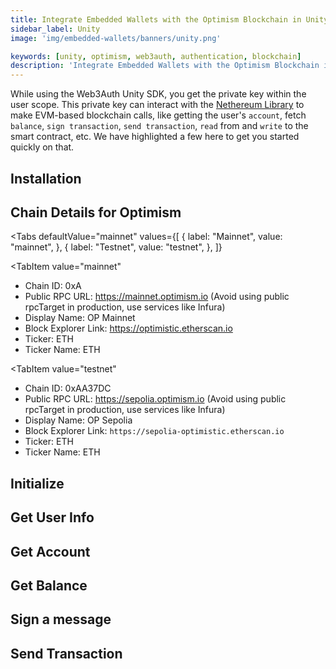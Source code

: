 ```yaml
---
title: Integrate Embedded Wallets with the Optimism Blockchain in Unity
sidebar_label: Unity
image: 'img/embedded-wallets/banners/unity.png'

keywords: [unity, optimism, web3auth, authentication, blockchain]
description: 'Integrate Embedded Wallets with the Optimism Blockchain in Unity | Embedded Wallets'
---
```



<SEO
  title="Integrate Embedded Wallets with the Optimism Blockchain in Unity"
  description="Integrate Embedded Wallets with the Optimism Blockchain in Unity | Embedded Wallets"
  image="https://docs.metamask.io/img/embedded-wallets/banners/optimism.png"
  slug="/embedded-wallets/connect-blockchain/evm/optimism/unity"
/>

While using the Web3Auth Unity SDK, you get the private key within the user scope. This private key can interact with the [Nethereum Library](https://nethereum.com/) to make EVM-based blockchain calls, like getting the user's `account`, fetch `balance`, `sign transaction`, `send transaction`, `read` from and `write` to the smart contract, etc. We have highlighted a few here to get you started quickly on that.

## Installation

<InstallationSnippet />

## Chain Details for Optimism

<Tabs
 defaultValue="mainnet"
  values={[
    { label: "Mainnet", value: "mainnet", },
    { label: "Testnet", value: "testnet", },
  ]}
>
<TabItem
  value="mainnet"
>

- Chain ID: 0xA
- Public RPC URL: https://mainnet.optimism.io (Avoid using public rpcTarget in production, use services like Infura)
- Display Name: OP Mainnet
- Block Explorer Link: https://optimistic.etherscan.io
- Ticker: ETH
- Ticker Name: ETH

</TabItem>

<TabItem
  value="testnet"
>

- Chain ID: 0xAA37DC
- Public RPC URL: https://sepolia.optimism.io (Avoid using public rpcTarget in production, use services like Infura)
- Display Name: OP Sepolia
- Block Explorer Link: `https://sepolia-optimistic.etherscan.io`
- Ticker: ETH
- Ticker Name: ETH

</TabItem>
</Tabs>

## Initialize

<InitialisationSnippet />

## Get User Info

<UserInfoSnippet />

## Get Account

<GetAccountSnippet />

## Get Balance

<GetBalanceSnippet />

## Sign a message

<SignMessageSnippet />

## Send Transaction

<SendTransactionSnippet />
